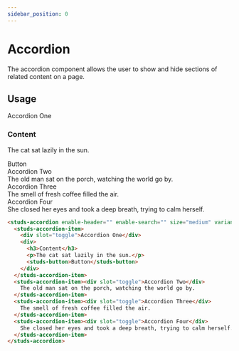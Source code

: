 ```yaml
---
sidebar_position: 0
---
```


# Accordion

The accordion component allows the user to show and hide sections of related content on a page.

## Usage

<studs-accordion enable-header="" enable-search="" size="medium" variant="borderless" direction="end">
  <studs-accordion-item>
    <div slot="toggle">Accordion One</div>
    <div>
      <h3>Content</h3>
      <p>The cat sat lazily in the sun.</p>
      <studs-button>Button</studs-button>
    </div>
  </studs-accordion-item>
  <studs-accordion-item><div slot="toggle">Accordion Two</div>
    The old man sat on the porch, watching the world go by.
  </studs-accordion-item>
  <studs-accordion-item><div slot="toggle">Accordion Three</div>
    The smell of fresh coffee filled the air.
  </studs-accordion-item>
  <studs-accordion-item><div slot="toggle">Accordion Four</div>
    She closed her eyes and took a deep breath, trying to calm herself.
  </studs-accordion-item>
</studs-accordion>

```html
<studs-accordion enable-header="" enable-search="" size="medium" variant="borderless" direction="end">
  <studs-accordion-item>
    <div slot="toggle">Accordion One</div>
    <div>
      <h3>Content</h3>
      <p>The cat sat lazily in the sun.</p>
      <studs-button>Button</studs-button>
    </div>
  </studs-accordion-item>
  <studs-accordion-item><div slot="toggle">Accordion Two</div>
    The old man sat on the porch, watching the world go by.
  </studs-accordion-item>
  <studs-accordion-item><div slot="toggle">Accordion Three</div>
    The smell of fresh coffee filled the air.
  </studs-accordion-item>
  <studs-accordion-item><div slot="toggle">Accordion Four</div>
    She closed her eyes and took a deep breath, trying to calm herself.
  </studs-accordion-item>
</studs-accordion>
```